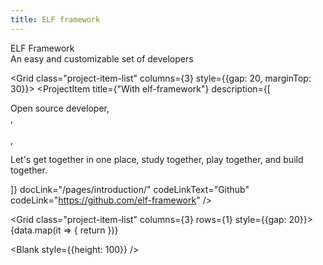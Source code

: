 ```yaml
---
title: ELF framework 
---
```




<div style={{fontSize: 40, padding: "30px 0px", fontWeight: 700}}>ELF Framework</div>

<div style={{fontSize: 20}}>An easy and customizable set of developers</div>

<Grid class="project-item-list" columns={3} style={{gap: 20, marginTop: 30}}>
    <ProjectItem title={"With elf-framework"} description={[
    <div>Open source developer,</div>,
    <div>&nbsp;</div>,
    <p>Let's get together in one place, study together, play together, and build together.</p>
    ]} docLink="/pages/introduction/" codeLinkText="Github" codeLink="https://github.com/elf-framework" />
</Grid>

<Divider margin={50}/>

<Grid class="project-item-list" columns={3} rows={1} style={{gap: 20}}>
    {data.map(it => {
        return <ProjectItem full title={it.title} npm={it.npm} description={it.description} docLink={it.docLink} codeLinkText={it.codeLinkText} codeLink={it.codeLink} type={it.type} selected={it.selected} />
    })}
</Grid>


<Blank style={{height: 100}} />

